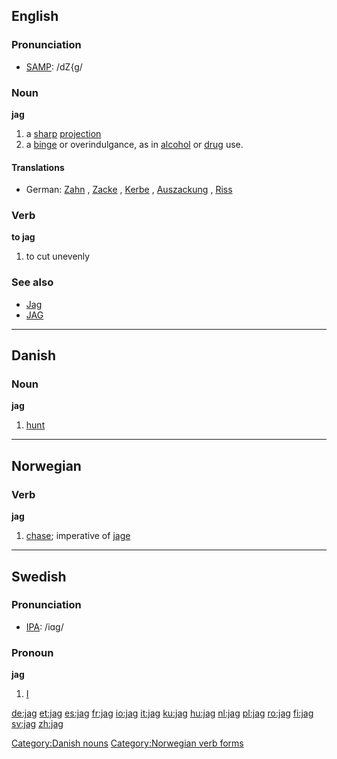 ==English==

===Pronunciation===
*[[w:SAMPA|SAMP]]: /dZ{g/

===Noun===
'''jag'''

# a [[sharp]] [[projection]]
# a [[binge]] or overindulgance, as in [[alcohol]] or [[drug]] use.

====Translations====
*German: [[Zahn]] {{m}}, [[Zacke]] {{f}}, [[Kerbe]] {{f}}, [[Auszackung]] {{f}}, [[Riss]] {{m}}

===Verb===
'''to jag'''

# to cut unevenly

===See also===
*[[Jag]]
*[[JAG]]

----

==Danish==

=== Noun ===
'''jag'''

#[[hunt]]

[[Category:Danish nouns]]

----

==Norwegian==
===Verb===
[[Category:Norwegian verb forms]]
'''jag'''
#[[chase]]; imperative of [[jage]]

----

==Swedish==
===Pronunciation===
*[[w:IPA|IPA]]: /iɑg/

===Pronoun===
'''jag'''

#[[I]]

[[de:jag]]
[[et:jag]]
[[es:jag]]
[[fr:jag]]
[[io:jag]]
[[it:jag]]
[[ku:jag]]
[[hu:jag]]
[[nl:jag]]
[[pl:jag]]
[[ro:jag]]
[[fi:jag]]
[[sv:jag]]
[[zh:jag]]
